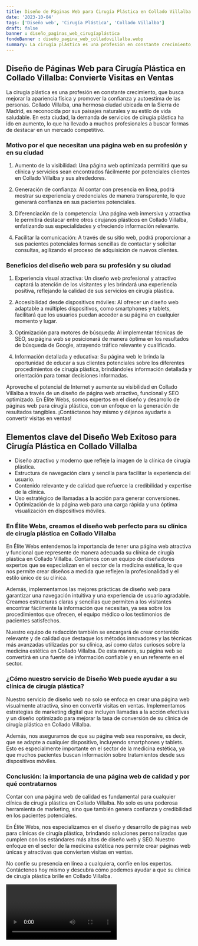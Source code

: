 ```yaml
---
title: Diseño de Páginas Web para Cirugía Plástica en Collado Villalba
date: '2023-10-04'
tags: ['Diseño web', 'Cirugía Plástica', 'Collado Villalba']
draft: false
banner : diseño_paginas_web_cirugíaplástica
fondoBanner : diseño_pagina_web_colladovillalba.webp
summary: La cirugía plástica es una profesión en constante crecimiento, que busca mejorar la apariencia física y promover la confianza y autoestima de las personas. Collado Villalba, una hermosa ciudad ubicada en la Sierra de Madrid, es reconocida por sus paisajes naturales y su estilo de vida saludable. En esta ciudad, la demanda de servicios de cirugía plástica ha ido en aumento, lo que ha llevado a muchos profesionales a buscar formas de destacar en un mercado competitivo.
---
```


## Diseño de Páginas Web para Cirugía Plástica en Collado Villalba: Convierte Visitas en Ventas

La cirugía plástica es una profesión en constante crecimiento, que busca mejorar la apariencia física y promover la confianza y autoestima de las personas. Collado Villalba, una hermosa ciudad ubicada en la Sierra de Madrid, es reconocida por sus paisajes naturales y su estilo de vida saludable. En esta ciudad, la demanda de servicios de cirugía plástica ha ido en aumento, lo que ha llevado a muchos profesionales a buscar formas de destacar en un mercado competitivo.

### Motivo por el que necesitan una página web en su profesión y en su ciudad

1. Aumento de la visibilidad: Una página web optimizada permitirá que su clínica y servicios sean encontrados fácilmente por potenciales clientes en Collado Villalba y sus alrededores.

2. Generación de confianza: Al contar con presencia en línea, podrá mostrar su experiencia y credenciales de manera transparente, lo que generará confianza en sus pacientes potenciales.

3. Diferenciación de la competencia: Una página web inmersiva y atractiva le permitirá destacar entre otros cirujanos plásticos en Collado Villalba, enfatizando sus especialidades y ofreciendo información relevante.

4. Facilitar la comunicación: A través de su sitio web, podrá proporcionar a sus pacientes potenciales formas sencillas de contactar y solicitar consultas, agilizando el proceso de adquisición de nuevos clientes.

### Beneficios del diseño web para su profesión y su ciudad

1. Experiencia visual atractiva: Un diseño web profesional y atractivo captará la atención de los visitantes y les brindará una experiencia positiva, reflejando la calidad de sus servicios en cirugía plástica.

2. Accesibilidad desde dispositivos móviles: Al ofrecer un diseño web adaptable a múltiples dispositivos, como smartphones y tablets, facilitará que los usuarios puedan acceder a su página en cualquier momento y lugar.

3. Optimización para motores de búsqueda: Al implementar técnicas de SEO, su página web se posicionará de manera óptima en los resultados de búsqueda de Google, atrayendo tráfico relevante y cualificado.

4. Información detallada y educativa: Su página web le brinda la oportunidad de educar a sus clientes potenciales sobre los diferentes procedimientos de cirugía plástica, brindándoles información detallada y orientación para tomar decisiones informadas.

Aproveche el potencial de Internet y aumente su visibilidad en Collado Villalba a través de un diseño de página web atractivo, funcional y SEO optimizado. En Élite Webs, somos expertos en el diseño y desarrollo de páginas web para cirugía plástica, con un enfoque en la generación de resultados tangibles. ¡Contáctanos hoy mismo y déjanos ayudarte a convertir visitas en ventas!

<GifSeo />

<Cta />

## Elementos clave del Diseño Web Exitoso para Cirugía Plástica en Collado Villalba

- Diseño atractivo y moderno que refleje la imagen de la clínica de cirugía plástica.
- Estructura de navegación clara y sencilla para facilitar la experiencia del usuario.
- Contenido relevante y de calidad que refuerce la credibilidad y expertise de la clínica.
- Uso estratégico de llamadas a la acción para generar conversiones.
- Optimización de la página web para una carga rápida y una óptima visualización en dispositivos móviles.

### En Élite Webs, creamos el diseño web perfecto para su clínica de cirugía plástica en Collado Villalba

En Élite Webs entendemos la importancia de tener una página web atractiva y funcional que represente de manera adecuada su clínica de cirugía plástica en Collado Villalba. Contamos con un equipo de diseñadores expertos que se especializan en el sector de la medicina estética, lo que nos permite crear diseños a medida que reflejen la profesionalidad y el estilo único de su clínica.

Además, implementamos las mejores prácticas de diseño web para garantizar una navegación intuitiva y una experiencia de usuario agradable. Creamos estructuras claras y sencillas que permiten a los visitantes encontrar fácilmente la información que necesitan, ya sea sobre los procedimientos que ofrecen, el equipo médico o los testimonios de pacientes satisfechos.

Nuestro equipo de redacción también se encargará de crear contenido relevante y de calidad que destaque los métodos innovadores y las técnicas más avanzadas utilizadas por su clínica, así como datos curiosos sobre la medicina estética en Collado Villalba. De esta manera, su página web se convertirá en una fuente de información confiable y en un referente en el sector.

### ¿Cómo nuestro servicio de Diseño Web puede ayudar a su clínica de cirugía plástica?

Nuestro servicio de diseño web no solo se enfoca en crear una página web visualmente atractiva, sino en convertir visitas en ventas. Implementamos estrategias de marketing digital que incluyen llamadas a la acción efectivas y un diseño optimizado para mejorar la tasa de conversión de su clínica de cirugía plástica en Collado Villalba.

Además, nos aseguramos de que su página web sea responsive, es decir, que se adapte a cualquier dispositivo, incluyendo smartphones y tablets. Esto es especialmente importante en el sector de la medicina estética, ya que muchos pacientes buscan información sobre tratamientos desde sus dispositivos móviles.

### Conclusión: la importancia de una página web de calidad y por qué contratarnos

Contar con una página web de calidad es fundamental para cualquier clínica de cirugía plástica en Collado Villalba. No solo es una poderosa herramienta de marketing, sino que también genera confianza y credibilidad en los pacientes potenciales.

En Élite Webs, nos especializamos en el diseño y desarrollo de páginas web para clínicas de cirugía plástica, brindando soluciones personalizadas que cumplen con los estándares más altos de diseño web y SEO. Nuestro enfoque en el sector de la medicina estética nos permite crear páginas web únicas y atractivas que convierten visitas en ventas.

No confíe su presencia en línea a cualquiera, confíe en los expertos. Contáctenos hoy mismo y descubra cómo podemos ayudar a que su clínica de cirugía plástica brille en Collado Villalba.

<Video />

<CtaBot job='Cirugía Plástica' city='Collado Villalba'/>

<Gmaps query='Collado Villalba+españa+maps' />